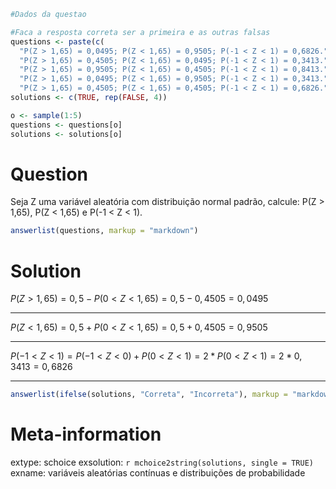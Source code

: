 ```r
#Dados da questao

#Faca a resposta correta ser a primeira e as outras falsas
questions <- paste(c(
  "P(Z > 1,65) = 0,0495; P(Z < 1,65) = 0,9505; P(-1 < Z < 1) = 0,6826.",
  "P(Z > 1,65) = 0,4505; P(Z < 1,65) = 0,0495; P(-1 < Z < 1) = 0,3413.",
  "P(Z > 1,65) = 0,9505; P(Z < 1,65) = 0,4505; P(-1 < Z < 1) = 0,8413.",
  "P(Z > 1,65) = 0,0495; P(Z < 1,65) = 0,9505; P(-1 < Z < 1) = 0,3413.",
  "P(Z > 1,65) = 0,4505; P(Z < 1,65) = 0,4505; P(-1 < Z < 1) = 0,6826."))
solutions <- c(TRUE, rep(FALSE, 4))

o <- sample(1:5)
questions <- questions[o]
solutions <- solutions[o]
```

Question
========
Seja Z uma variável aleatória com distribuição normal padrão, calcule: P(Z > 1,65), P(Z < 1,65) e P(-1 < Z < 1).


```r
answerlist(questions, markup = "markdown")
```

Solution
========
$P(Z > 1,65) = 0,5 - P(0 < Z < 1,65) = 0,5 - 0,4505 = 0,0495$

------------------------------

$P(Z < 1,65) = 0,5 + P(0 < Z < 1,65) = 0,5 + 0,4505 = 0,9505$

------------------------------

$P(-1 < Z < 1) = P(-1 < Z < 0) + P(0 < Z < 1) = 2 * P(0 < Z < 1) = 2* 0,3413 = 0,6826$

------------------------------

```r
answerlist(ifelse(solutions, "Correta", "Incorreta"), markup = "markdown")
```

Meta-information
================
extype: schoice
exsolution: `r mchoice2string(solutions, single = TRUE)`
exname: variáveis aleatórias contínuas e distribuições de probabilidade